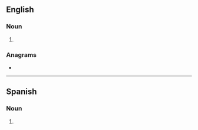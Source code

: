 ==English==

===Noun===
{{head|en|noun form}}

# {{plural of|gulag|lang=en}}

===Anagrams===
* {{anagrams|en|a=agglsu|slugga}}

----

==Spanish==

===Noun===
{{head|es|noun plural form}}

# {{plural of|gulag|lang=es}}